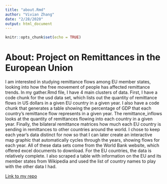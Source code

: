 ```yaml
---
title: "about.Rmd"
author: "Vivian Zhang"
date: "2/28/2020"
output: html_document
---
```


```r
knitr::opts_chunk$set(echo = TRUE)
```

# About: Project on Remittances in the European Union

I am interested in studying remittance flows among EU member states, looking into how the free movement of people has affected remittance trends. In my gather.Rmd file, I have 4 main clusters of data. First, I have a code chunk for the usd data set, which lists out the quantity of remittance flows in US dollars in a given EU country in a given year. I also have a code chunk that generates a table showing the percentage of GDP that each country's remittance flow represents in a given year. The remittance_inflows looks at the quantity of remittances flowing into each country in a given year. Finally, the bilateral remittance matrices how much each EU country is sending in remittances to other countries around the world. I chose to keep each year's data distinct for now so that I can later create an interactive map graphic that automatically cycles through the years, showing flows for each year. All of these data sets come from the World Bank website, which offered excel documents to download. For the EU countries, the data is relatively complete. I also scraped a table with information on the EU and its member states from Wikipedia and used the list of country names to play with the other data I had.

<a href=https://github.com/VivianZ101055/final_project.git> Link to my repo </a>